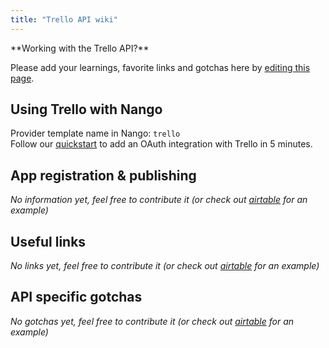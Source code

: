 ```yaml
---
title: "Trello API wiki"
---
```


<Info>
**Working with the Trello API?**

Please add your learnings, favorite links and gotchas here by
[editing this page](https://github.com/nangohq/nango/tree/master/docs/docs/providers/trello.md).

</Info>

## Using Trello with Nango[](#using-trello-with-nango "Direct link to Using Trello with Nango")

Provider template name in Nango: `trello`  
Follow our [quickstart](/quickstart) to add an OAuth integration with Trello in
5 minutes.

## App registration & publishing[](#app-registration--publishing "Direct link to App registration & publishing")

_No information yet, feel free to contribute it (or check out
[airtable](/providers/airtable) for an example)_

## Useful links[](#useful-links "Direct link to Useful links")

_No links yet, feel free to contribute it (or check out
[airtable](/providers/airtable) for an example)_

## API specific gotchas[](#api-specific-gotchas "Direct link to API specific gotchas")

_No gotchas yet, feel free to contribute it (or check out
[airtable](/providers/airtable) for an example)_
